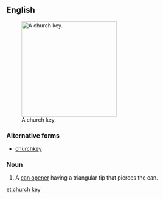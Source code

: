 ==English==
{{wikipedia}}
[[Image:Churchkey01.jpg|thumb|250px|A church key.]]

===Alternative forms===
* [[churchkey]]

===Noun===
{{en-noun|sg=[[church]] [[key]]}}

# A [[can opener]] having a triangular tip that pierces the can.

[[et:church key]]